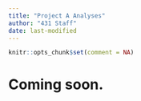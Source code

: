 ```yaml
---
title: "Project A Analyses"
author: "431 Staff"
date: last-modified
---
```


```r
knitr::opts_chunk$set(comment = NA)
```

# Coming soon.

